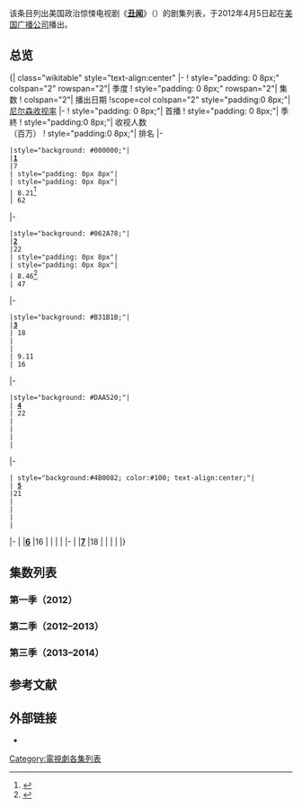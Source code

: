 {{noteTA
|T=zh-hans:《丑闻》集数列表;zh-hant:《醜聞》集數列表;zh-hk:《醜聞》集數列表;zh-tw:《醜聞風暴》集數列表;
|1=zh-hans:丑闻;zh-hant:醜聞;zh-hk:醜聞;zh-tw:醜聞風暴;
}}
该条目列出美国政治惊悚电视剧《'''[[丑闻_(电视剧)|丑闻]]'''》（{{lang-en|'''Scandal'''}}）的剧集列表，于2012年4月5日起在[[美国广播公司|美国广播公司]]播出。

== 总览 ==
<onlyinclude>{| class="wikitable" style="text-align:center"
|-
! style="padding: 0 8px;" colspan="2" rowspan="2"| 季度
! style="padding: 0 8px;" rowspan="2"| 集数	
! colspan="2"| 播出日期
!scope=col colspan="2" style="padding:0 8px;"| [[AGB尼爾森|尼尔森收视率]]
|-
! style="padding: 0 8px;"| 首播
! style="padding: 0 8px;"| 季終
! style="padding:0 8px;"| 收视人数<br/>（百万）
! style="padding:0 8px;"| 排名
|-
 |style="background: #000000;"|
 |'''[[#第一季（2012）|1]]'''
 |7
 | style="padding: 0px 8px"| {{Start date|2012|4|5}}
 | style="padding: 0px 8px"| {{End date|2012|5|17}}
 | 8.21<ref>{{cite web|url=http://tvbythenumbers.zap2it.com/2012/05/24/complete-list-of-2011-12-season-tv-show-viewership-sunday-night-football-tops-followed-by-american-idol-ncis-dancing-with-the-stars/135785/|title=Complete List Of 2011–12 Season TV Show Viewership: 'Sunday Night Football' Tops, Followed By 'American Idol,' 'NCIS' & 'Dancing With The Stars'|work=TV by the Numbers|publisher=Zap2it|last=Gorman|first=Bill|date=May 24, 2012|accessdate=November 5, 2012|archive-date=2012-05-30|archive-url=https://web.archive.org/web/20120530044746/http://tvbythenumbers.zap2it.com/2012/05/24/complete-list-of-2011-12-season-tv-show-viewership-sunday-night-football-tops-followed-by-american-idol-ncis-dancing-with-the-stars/135785/|dead-url=yes}}</ref>
 | 62
|-
 |style="background: #062A78;"|
 |'''[[#第二季（2012–2013）|2]]'''
 |22
 | style="padding: 0px 8px"| {{Start date|2012|09|27}}
 | style="padding: 0px 8px"| {{End date|2013|05|16}}
 | 8.46<ref>{{cite web | url=http://tvbythenumbers.zap2it.com/2013/05/29/complete-list-of-2012-13-season-tv-show-viewership-sunday-night-football-tops-followed-by-ncis-the-big-bang-theory-ncis-los-angeles | title=Complete List Of 2012-13 Season TV Show Viewership: 'Sunday Night Football' Tops, Followed By 'NCIS,' 'The Big Bang Theory' & 'NCIS: Los Angeles' | publisher=ZAP2it | work=TV by the Numbers | date=29 May 2013 | accessdate=30 May 2013 | author=Bibel, Sara | archive-date=2016-09-29 | archive-url=https://web.archive.org/web/20160929180843/http://tvbythenumbers.zap2it.com/2013/05/29/complete-list-of-2012-13-season-tv-show-viewership-sunday-night-football-tops-followed-by-ncis-the-big-bang-theory-ncis-los-angeles/ | dead-url=yes }}</ref>
 | 47
|-
 |style="background: #B31B1B;"|
 |'''[[#第三季（2013–2014）|3]]'''
 | 18
 | {{Start date|2013|10|3}}
 | {{End date|2014|4|17}}
 | 9.11
 | 16
|-
 |style="background: #DAA520;"|
 | '''[[#第四季_(2014–2015)|4]]'''
 | 22
 | {{Start date|2014|9|25}}
 | {{End date|2015|5|14}}
 | {{N/a|TBA}}
 | {{N/a|TBA}}
|-
 | style="background:#4B0082; color:#100; text-align:center;"| 
 | '''[[#第五季_(2015–2016)|5]]'''
 |21
 | {{Start date|2015|9|24}}
 | {{End date|2016|5|12}}
 | {{N/a|TBA}}
 | {{N/a|TBA}} 
|-
|
|'''[[#第六季_(2017)|6]]'''
|16
| {{Start date|2017|1|26}}
| {{End date|2017|5|18}}
| {{N/a|TBA}}
| {{N/a|TBA}}
|-
|
|'''[[#第七季_(2017–2018)|7]]'''
|18
| {{Start date|2017|10|5}}
| {{End date|2018|4|19}}
| {{N/a|TBA}}
| {{N/a|TBA}}
|}</onlyinclude>

== 集数列表 ==
=== 第一季（2012） ===
{{main|丑闻 (第一季)}}
{{:丑闻 (第一季)}}
=== 第二季（2012–2013） ===
{{main|丑闻 (第二季)}}
{{:丑闻 (第二季)}}
=== 第三季（2013–2014） ===
{{main|丑闻 (第三季)}}
{{:丑闻 (第三季)}}

== 参考文献 ==
{{Reflist|colwidth=30em}}
== 外部链接 ==
*{{Official website|http://abc.go.com/shows/scandal}}

{{DEFAULTSORT:Scandal}}
[[Category:電視劇各集列表|Category:電視劇各集列表]]